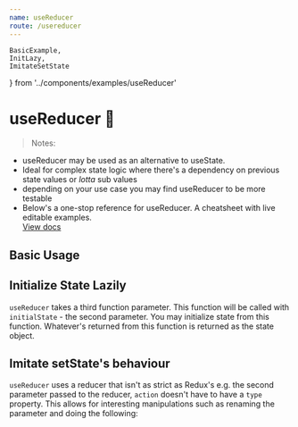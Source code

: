 ```yaml
---
name: useReducer
route: /usereducer
---
```



    BasicExample,
    InitLazy,
    ImitateSetState
} from '../components/examples/useReducer'


# useReducer 🦖
 
> Notes: 
- useReducer may be used as an alternative to useState. 
- Ideal for complex state logic  where there's a dependency on previous state values or *lotta* sub values
- depending on your use case you may find useReducer to be more testable 
- Below's a one-stop reference for useReducer. A cheatsheet with live editable examples.    
[View docs](https://reactjs.org/docs/hooks-reference.html#usereducer) 

## Basic Usage  
<Editor noInline code={BasicExample}/>

## Initialize State Lazily 
`useReducer` takes a third function parameter. This function will be called with  
`initialState` - the second parameter. You may initialize state from this function. 
Whatever's returned from this function is returned as the state object.

<Editor noInline code={InitLazy}/>


## Imitate setState's behaviour 
`useReducer` uses a reducer that isn't as strict as Redux's e.g. the second parameter passed 
to the reducer, `action` doesn't have to have a `type` property. 
This allows for interesting manipulations such as renaming the parameter and doing the following: 

<Editor noInline code={ImitateSetState}/>

